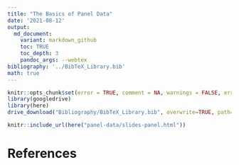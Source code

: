 ```yaml
---
title: "The Basics of Panel Data"
date: '2021-08-12'
output: 
  md_document:
    variant: markdown_github
    toc: TRUE
    toc_depth: 3
    pandoc_args: --webtex
bibliography: '../BibTeX_Library.bib'
math: true
---
```


```r
knitr::opts_chunk$set(error = TRUE, comment = NA, warnings = FALSE, errors = FALSE, messages = FALSE, tidy = FALSE, echo = FALSE)
library(googledrive)
library(here)
drive_download("Bibliography/BibTeX_Library.bib", overwrite=TRUE, path='../BibTeX_Library.bib')
```


```r
knitr::include_url(here("panel-data/slides-panel.html"))
```

# References